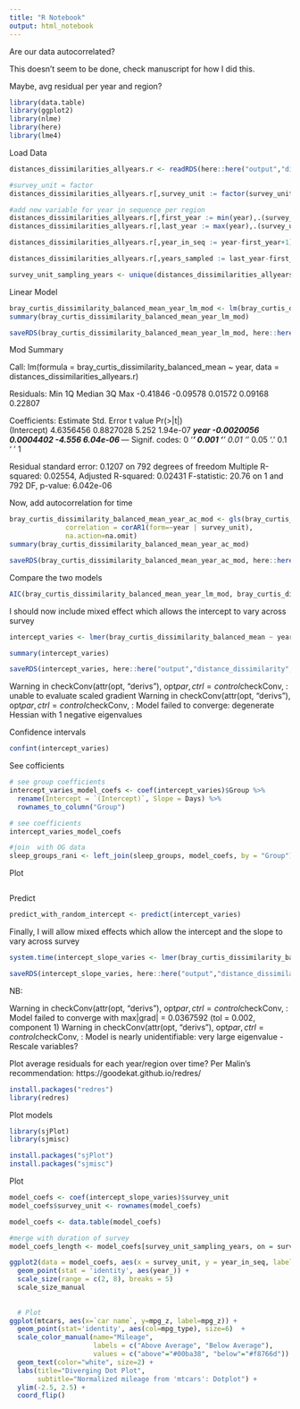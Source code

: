 ```yaml
---
title: "R Notebook"
output: html_notebook
---
```


Are our data autocorrelated?

This doesn't seem to be done, check manuscript for how I did this.

Maybe, avg residual per year and region?

```r
library(data.table)
library(ggplot2)
library(nlme)
library(here)
library(lme4)
```

Load Data
```r
distances_dissimilarities_allyears.r <- readRDS(here::here("output","distance_decay","distances_dissimilarities_allyears.r.rds"))

#survey_unit = factor
distances_dissimilarities_allyears.r[,survey_unit := factor(survey_unit)]

#add new variable for year in sequence per region
distances_dissimilarities_allyears.r[,first_year := min(year),.(survey_unit)]
distances_dissimilarities_allyears.r[,last_year := max(year),.(survey_unit)]

distances_dissimilarities_allyears.r[,year_in_seq := year-first_year+1]

distances_dissimilarities_allyears.r[,years_sampled := last_year-first_year+1]

survey_unit_sampling_years <- unique(distances_dissimilarities_allyears.r[,.(survey_unit, years_sampled)])
```

Linear Model
```r
bray_curtis_dissimilarity_balanced_mean_year_lm_mod <- lm(bray_curtis_dissimilarity_balanced_mean ~ year, data = distances_dissimilarities_allyears.r)
summary(bray_curtis_dissimilarity_balanced_mean_year_lm_mod)

saveRDS(bray_curtis_dissimilarity_balanced_mean_year_lm_mod, here::here("output","distance_dissimilarity","bray_curtis_dissimilarity_balanced_mean_year_mod.rds"))

```
Mod Summary

Call:
lm(formula = bray_curtis_dissimilarity_balanced_mean ~ year, 
    data = distances_dissimilarities_allyears.r)

Residuals:
     Min       1Q   Median       3Q      Max 
-0.41846 -0.09578  0.01572  0.09168  0.22807 

Coefficients:
              Estimate Std. Error t value Pr(>|t|)    
(Intercept)  4.6356456  0.8827028   5.252 1.94e-07 ***
year        -0.0020056  0.0004402  -4.556 6.04e-06 ***
---
Signif. codes:  0 ‘***’ 0.001 ‘**’ 0.01 ‘*’ 0.05 ‘.’ 0.1 ‘ ’ 1

Residual standard error: 0.1207 on 792 degrees of freedom
Multiple R-squared:  0.02554,	Adjusted R-squared:  0.02431 
F-statistic: 20.76 on 1 and 792 DF,  p-value: 6.042e-06

Now, add autocorrelation for time

```r
bray_curtis_dissimilarity_balanced_mean_year_ac_mod <- gls(bray_curtis_dissimilarity_balanced_mean ~ year, data=distances_dissimilarities_allyears.r, 
              correlation = corAR1(form=~year | survey_unit),
              na.action=na.omit)
summary(bray_curtis_dissimilarity_balanced_mean_year_ac_mod)

saveRDS(bray_curtis_dissimilarity_balanced_mean_year_ac_mod, here::here("output","distance_dissimilarity","bray_curtis_dissimilarity_balanced_mean_year_ac_mod.rds"))

```

Compare the two models
```r
AIC(bray_curtis_dissimilarity_balanced_mean_year_lm_mod, bray_curtis_dissimilarity_balanced_mean_year_ac_mod)
```

I should now include mixed effect which allows the intercept to vary across survey
```r
intercept_varies <- lmer(bray_curtis_dissimilarity_balanced_mean ~ year + (1|survey_unit), data = distances_dissimilarities_allyears.r)

summary(intercept_varies)

saveRDS(intercept_varies, here::here("output","distance_dissimilarity","intercept_varies.rds"))
```
Warning in checkConv(attr(opt, "derivs"), opt$par, ctrl = control$checkConv,  :
  unable to evaluate scaled gradient
Warning in checkConv(attr(opt, "derivs"), opt$par, ctrl = control$checkConv,  :
  Model failed to converge: degenerate  Hessian with 1 negative eigenvalues


Confidence intervals
```r
confint(intercept_varies)
```

See cofficients
```r
# see group coefficients
intercept_varies_model_coefs <- coef(intercept_varies)$Group %>% 
  rename(Intercept = `(Intercept)`, Slope = Days) %>% 
  rownames_to_column("Group")

# see coefficients
intercept_varies_model_coefs

#join  with OG data
sleep_groups_rani <- left_join(sleep_groups, model_coefs, by = "Group")
```

Plot
```r

```


Predict
```r
predict_with_random_intercept <- predict(intercept_varies)
```


Finally, I will allow mixed effects which allow the intercept and the slope to vary across survey
```r
system.time(intercept_slope_varies <- lmer(bray_curtis_dissimilarity_balanced_mean ~ year_in_seq + (1 + year_in_seq|survey_unit), data = distances_dissimilarities_allyears.r))

saveRDS(intercept_slope_varies, here::here("output","distance_dissimilarity","intercept_slope_varies.rds"))

```
NB:

Warning in checkConv(attr(opt, "derivs"), opt$par, ctrl = control$checkConv,  :
  Model failed to converge with max|grad| = 0.0367592 (tol = 0.002, component 1)
Warning in checkConv(attr(opt, "derivs"), opt$par, ctrl = control$checkConv,  :
  Model is nearly unidentifiable: very large eigenvalue
 - Rescale variables?
 
 
Plot average residuals for each year/region over time? Per Malin's recommendation: https://goodekat.github.io/redres/
```r
install.packages("redres")
library(redres)


```

Plot models
```r
library(sjPlot)
library(sjmisc)

install.packages("sjPlot")
install.packages("sjmisc")
```

Plot
```r
model_coefs <- coef(intercept_slope_varies)$survey_unit
model_coefs$survey_unit <- rownames(model_coefs)

model_coefs <- data.table(model_coefs)

#merge with duration of survey
model_coefs_length <- model_coefs[survey_unit_sampling_years, on = survey_unit]
```

```r


ggplot2(data = model_coefs, aes(x = survey_unit, y = year_in_seq, label = survey_unit)) +
  geom_point(stat = 'identity', aes(year_)) +
  scale_size(range = c(2, 8), breaks = 5)
  scale_size_manual
  
  
  # Plot
ggplot(mtcars, aes(x=`car name`, y=mpg_z, label=mpg_z)) + 
  geom_point(stat='identity', aes(col=mpg_type), size=6)  +
  scale_color_manual(name="Mileage", 
                     labels = c("Above Average", "Below Average"), 
                     values = c("above"="#00ba38", "below"="#f8766d")) + 
  geom_text(color="white", size=2) +
  labs(title="Diverging Dot Plot", 
       subtitle="Normalized mileage from 'mtcars': Dotplot") + 
  ylim(-2.5, 2.5) +
  coord_flip()
  
```

